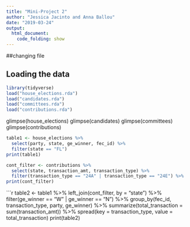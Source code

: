 ```yaml
---
title: "Mini-Project 2"
author: "Jessica Jacinto and Anna Ballou"
date: "2019-03-24"
output: 
  html_document:
    code_folding: show
---
```

##changing file

## Loading the data

```r
library(tidyverse)
load("house_elections.rda")
load("candidates.rda")
load("committees.rda")
load("contributions.rda")
```


glimpse(house_elections)
glimpse(candidates)
glimpse(committees)
glimpse(contributions)


```r
table1 <- house_elections %>%
  select(party, state, ge_winner, fec_id) %>%
  filter(state == "FL")
print(table1)
```

```r
cont_filter <- contributions %>%
  select(state, transaction_amt, transaction_type) %>%
  filter(transaction_type == "24A" | transaction_type == "24E") %>%
print(cont_filter)
```

```r
table2 <- table1 %>%
  left_join(cont_filter, by = "state") %>%
  filter(ge_winner == "W" | ge_winner == "N") %>%
  group_by(fec_id, transaction_type, party, ge_winner) %>%
  summarize(total_transaction = sum(transaction_amt)) %>%
  spread(key = transaction_type, value = total_transaction)
print(table2)
